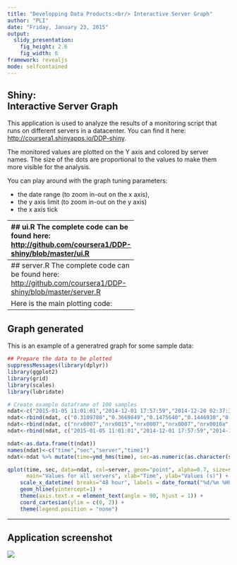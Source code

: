```yaml
---
title: "Developping Data Products:<br/> Interactive Server Graph"
author: "PLI"
date: "Friday, January 23, 2015"
output:
  slidy_presentation:
    fig_height: 2.6
    fig_width: 6
framework: revealjs
mode: selfcontained
---
```


## Shiny: <br/>Interactive Server Graph

This application is used to analyze the results of a monitoring script that runs on different servers in a datacenter. You can find it here: <http://coursera1.shinyapps.io/DDP-shiny>.

The monitored values are plotted on the Y axis and colored by server names. The size of the dots are proportional to the values to make them more visible for the analysis.

You can play around with the graph tuning parameters:

- the date range (to zoom in-out on the x axis), 
- the y axis limit (to zoom in-out on the y axis)
- the x axis tick

-------------------------------------------------
## ui.R
The complete code can be found here: <http://github.com/coursera1/DDP-shiny/blob/master/ui.R>

Here are the descriptions of the inputs and outputs:
```r
fileInput("serverZip", "Upload servers Zip file", multiple=FALSE, accept="application/zip"),
fileInput("eventsCsv", "Upload events csv file", multiple=FALSE, accept="text/csv"),
dateRangeInput("dateRange", "Select date range for graphs", start="2014-11-01"),
sliderInput("breaks", "X axis ticks", 0, 48, 6, 3, round=TRUE),
sliderInput("yLimit", "Y axis limit", 0, 10, 4, 1, round=TRUE)),
...
plotOutput("G1"),
h3("Server Values"),
dataTableOutput("serverValue"),
h3("Events"),
dataTableOutput("tEvents")
```

----------------------------------------
## server.R
The complete code can be found here: <http://github.com/coursera1/DDP-shiny/blob/master/server.R>

Here is the main plotting code:
```r
 qplot(time, sec, data=fData, col=server, geom="point", alpha=0.7, size=sec, 
                              main="Values for all servers", xlab="Time", ylab="Value (s)") +
                                scale_x_datetime( breaks=xBr, labels = date_format("%d/%m %Hh")) +
                                geom_hline(yintercept=1) +
                                geom_vline(xintercept=as.numeric(fEvents$time)) +
                                theme(axis.text.x = element_text(angle = 90, hjust = 1)) +
                                coord_cartesian(ylim = c(0, input$yLimit)) +
                                theme(legend.position = "none")
```

----------------------------------------
## Graph generated

This is an example of a generatred graph for some sample data:

```r
## Prepare the data to be plotted
suppressMessages(library(dplyr))
library(ggplot2)
library(grid)
library(scales)
library(lubridate)

# Create example dataframe of 100 samples
ndat<-c("2015-01-05 11:01:01","2014-12-01 17:57:59","2014-12-20 02:37:37","2014-12-26 22:46:39","2014-12-29 17:13:39","2014-12-15 01:05:40","2014-12-29 12:21:38","2014-11-30 22:16:35","2014-12-30 09:01:39","2015-01-06 02:22:15","2014-11-27 17:16:01","2014-12-18 16:45:17","2014-12-29 01:46:39","2014-12-17 12:53:37","2015-01-05 17:16:39","2014-12-19 11:17:57","2014-12-27 09:26:39","2015-01-01 23:05:40","2015-01-06 03:48:19","2014-11-28 11:38:35","2014-11-29 10:05:04","2014-12-08 05:39:40","2014-12-03 11:47:49","2014-11-28 11:38:35","2014-12-26 00:18:37","2014-12-27 12:54:08","2014-12-16 15:30:34","2015-01-05 14:19:39","2014-12-05 22:40:05","2014-11-25 11:41:05","2015-01-05 17:50:39","2014-11-24 01:48:39","2014-11-28 21:33:04","2014-12-11 21:03:26","2014-12-19 00:45:30","2014-11-22 20:42:34","2014-12-11 09:11:58","2014-12-07 11:25:12","2014-12-15 10:04:06","2014-12-09 17:22:06","2014-12-29 16:16:01","2014-11-21 20:00:47","2014-12-29 12:10:12","2014-12-15 19:14:28","2015-01-03 19:10:40","2014-12-03 12:00:31","2014-12-02 12:11:05","2014-12-22 10:17:33","2014-12-29 15:57:32","2014-12-18 14:11:52","2014-11-25 07:52:58","2015-01-01 21:50:39","2015-01-01 08:07:21","2014-12-16 14:34:07","2014-12-30 02:58:39","2014-12-18 14:58:17","2014-12-06 03:29:35","2014-12-30 10:03:26","2014-12-23 09:48:39","2014-12-07 11:25:51","2015-01-04 00:50:24","2014-12-29 12:01:22","2014-12-07 22:05:39","2015-01-05 01:02:39","2014-12-29 16:41:45","2014-12-04 17:02:05","2015-01-05 03:24:39","2014-11-30 10:16:34","2014-12-18 14:59:55","2014-12-11 21:03:26","2014-11-24 19:52:04","2014-12-28 22:05:40","2014-12-09 00:13:52","2014-12-26 05:21:38","2014-12-15 15:53:07","2014-12-20 23:33:07","2014-12-21 03:42:16","2014-12-13 07:15:06","2014-12-04 18:00:05","2015-01-06 06:05:39","2014-12-14 16:02:36","2014-12-21 02:08:57","2015-01-02 15:30:40","2014-11-30 12:56:04","2014-12-06 08:22:05","2014-12-29 15:27:19","2014-12-15 21:06:47","2014-12-31 13:22:39","2014-12-21 00:00:01","2014-12-15 18:41:39","2014-12-15 06:27:17","2015-01-05 22:32:39","2014-11-22 05:28:04","2014-11-26 09:44:34","2014-12-12 13:56:06","2014-12-29 14:02:19","2014-12-16 10:05:40","2014-12-29 11:23:05","2015-01-06 01:55:20","2015-01-02 15:15:07")
ndat<-rbind(ndat, c("0.3109780","0.3669849","0.1475640","0.1446930","0.1009210","0.1723951","0.1400541","0.2166050","0.1081120","0.1943401","0.2928849","0.1534999","0.2168749","0.1267539","0.1159321","0.2624322","0.1672228","0.1745440","0.2247408","0.2528451","0.1430541","0.1091419","0.1846839","0.1991399","0.1013781","0.1453541","0.1001001","0.1353830","0.1813510","0.1106969","0.1250931","0.1121560","0.3339399","0.2403990","0.4143830","0.1715349","0.1351870","0.1120211","0.1582030","0.1431631","0.1732939","0.7073909","0.1209382","0.1512581","0.2299429","0.1732391","0.1418060","0.1369771","0.1133960","0.2450610","1.2999919","0.1263691","0.1452049","0.2583159","0.1005031","0.7831391","0.1492301","0.1283432","0.1253119","0.1576940","0.1617812","0.1070128","0.1252409","0.1451181","0.1133100","0.2740289","0.1228550","0.1480940","0.2488581","0.1710320","0.1832591","0.3532670","0.1222418","0.1012410","0.1190392","0.1278821","0.3848752","0.1164189","0.1470049","0.2595359","0.2705768","0.3598960","0.1120659","0.1350752","0.1026188","0.1671592","0.1073321","0.1220220","0.1357261","0.1003731","0.1485590","0.1059190","0.2844490","0.1777109","0.1466392","0.1893810","0.2000860","0.1666668","0.1248230","0.2251230"))
ndat<-rbind(ndat, c("nrx0007","nrx0015","nrx0007","nrx0007","nrx0010a","nrx0007","nrx0007","nrx0018b","enrx0005","enrx0005","nrx0010b","nrx0006","enrx0005","enrx0005","enrx0005","nrx0004","nrx0010b","nrx0010a","nrx0007","nrx0010b","nrx0018b","nrx0010b","nrx0006","nrx0006","enrx0005","nrx0015","nrx0010a","nrx0006","nrx0006","nrx0010b","nrx0007","nrx0025a","nrx0007","nrx0007","nrx0007","nrx0004","nrx0007","nrx0010a","nrx0010b","nrx0015","nrx0007","nrx0014","nrx0002","nrx0018a","nrx0004","nrx0015","enrx0005","nrx0006","nrx0006","nrx0002","nrx0018b","nrx0010b","nrx0004","nrx0002","enrx0005","nrx0006","nrx0014","nrx0007","nrx0010a","nrx0002","nrx0007","nrx0006","nrx0002","enrx0005","nrx0010a","nrx0015","nrx0006","nrx0010a","nrx0007","nrx0010a","nrx0004","nrx0007","nrx0007","nrx0014","nrx0004","nrx0018b","nrx0004","nrx0015","nrx0002","enrx0005","nrx0014","nrx0002","nrx0002","nrx0010a","nrx0018b","enrx0005","nrx0006","nrx0007","enrx0005","nrx0010a","nrx0002","nrx0004","nrx0022","nrx0015","nrx0007","nrx0010a","nrx0010a","nrx0010b","nrx0010b","nrx0002"))
ndat<-rbind(ndat, c("2015-01-05 11:01:01","2014-12-01 17:57:59","2014-12-20 02:37:37","2014-12-26 22:46:39","2014-12-29 17:13:39","2014-12-15 01:05:40","2014-12-29 12:21:38","2014-11-30 22:16:35","2014-12-30 09:01:39","2015-01-06 02:22:15","2014-11-27 17:16:01","2014-12-18 16:45:17","2014-12-29 01:46:39","2014-12-17 12:53:37","2015-01-05 17:16:39","2014-12-19 11:17:57","2014-12-27 09:26:39","2015-01-01 23:05:40","2015-01-06 03:48:19","2014-11-28 11:38:35","2014-11-29 10:05:04","2014-12-08 05:39:40","2014-12-03 11:47:49","2014-11-28 11:38:35","2014-12-26 00:18:37","2014-12-27 12:54:08","2014-12-16 15:30:34","2015-01-05 14:19:39","2014-12-05 22:40:05","2014-11-25 11:41:05","2015-01-05 17:50:39","2014-11-24 01:48:39","2014-11-28 21:33:04","2014-12-11 21:03:26","2014-12-19 00:45:30","2014-11-22 20:42:34","2014-12-11 09:11:58","2014-12-07 11:25:12","2014-12-15 10:04:06","2014-12-09 17:22:06","2014-12-29 16:16:01","2014-11-21 20:00:47","2014-12-29 12:10:12","2014-12-15 19:14:28","2015-01-03 19:10:40","2014-12-03 12:00:31","2014-12-02 12:11:05","2014-12-22 10:17:33","2014-12-29 15:57:32","2014-12-18 14:11:52","2014-11-25 07:52:58","2015-01-01 21:50:39","2015-01-01 08:07:21","2014-12-16 14:34:07","2014-12-30 02:58:39","2014-12-18 14:58:17","2014-12-06 03:29:35","2014-12-30 10:03:26","2014-12-23 09:48:39","2014-12-07 11:25:51","2015-01-04 00:50:24","2014-12-29 12:01:22","2014-12-07 22:05:39","2015-01-05 01:02:39","2014-12-29 16:41:45","2014-12-04 17:02:05","2015-01-05 03:24:39","2014-11-30 10:16:34","2014-12-18 14:59:55","2014-12-11 21:03:26","2014-11-24 19:52:04","2014-12-28 22:05:40","2014-12-09 00:13:52","2014-12-26 05:21:38","2014-12-15 15:53:07","2014-12-20 23:33:07","2014-12-21 03:42:16","2014-12-13 07:15:06","2014-12-04 18:00:05","2015-01-06 06:05:39","2014-12-14 16:02:36","2014-12-21 02:08:57","2015-01-02 15:30:40","2014-11-30 12:56:04","2014-12-06 08:22:05","2014-12-29 15:27:19","2014-12-15 21:06:47","2014-12-31 13:22:39","2014-12-21 00:00:01","2014-12-15 18:41:39","2014-12-15 06:27:17","2015-01-05 22:32:39","2014-11-22 05:28:04","2014-11-26 09:44:34","2014-12-12 13:56:06","2014-12-29 14:02:19","2014-12-16 10:05:40","2014-12-29 11:23:05","2015-01-06 01:55:20","2015-01-02 15:15:07"))

ndat<-as.data.frame(t(ndat))
names(ndat)<-c("time","sec","server","time1")
ndat<-ndat %>% mutate(time=ymd_hms(time), sec=as.numeric(as.character(sec)), time1=ymd_hms(time1))
````

```r
qplot(time, sec, data=ndat, col=server, geom="point", alpha=0.7, size=sec, 
      main="Values for all servers", xlab="Time", ylab="Values (s)") +
    scale_x_datetime( breaks="48 hour", labels = date_format("%d/%m %Hh")) +
    geom_hline(yintercept=1) +
    theme(axis.text.x = element_text(angle = 90, hjust = 1)) +
    coord_cartesian(ylim = c(0, 2)) +
    theme(legend.position = "none")
```

----------------------------------------------
## Application screenshot

<img  src='./figs/graph.png' />


